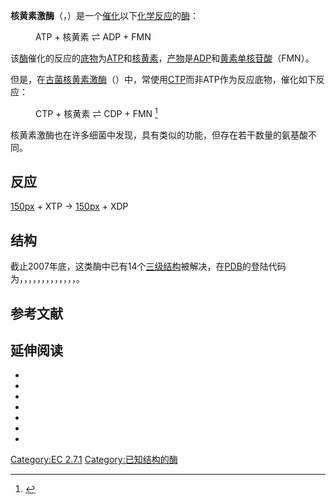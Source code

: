 {{enzyme
| Name = riboflavin kinase<br>核黄素激酶
| EC_number = 2.7.1.26
| CAS_number = 9032-82-0
| IUBMB_EC_number = 2/7/1/26
| GO_code = 0008531
| image = Riboflavkinase.png
| width = 
| caption =''[[Thermoplasma|Thermoplasma acidophilum]]''中的核黄素激酶晶体结构<ref name = "Bonanno_2010">{{PDB|3CTA}}; {{cite journal | author = Bonanno, J.B.,   Rutter, M.,   Bain, K.T.,   Mendoza, M.,   Romero, R.,   Smith, D.,   Wasserman, S.,   Sauder, J.M.,   Burley, S.K.,   Almo, S.C. | year = 2008 | title = Crystal structure of riboflavin kinase from Thermoplasma acidophilum }}</ref>
}}
{{Infobox protein family
| Symbol = Flavokinase
| Name = Riboflavin kinase<br>核黄素激酶
| image = PDB 1s4m EBI.jpg
| width = 
| caption = crystal structure of flavin binding to fad synthetase from thermotoga maritina
| Pfam = PF01687
| Pfam_clan =  
| InterPro = IPR015865
| SMART = 
| PROSITE = 
| MEROPS = 
| SCOP = 1mrz
| TCDB = 
| OPM family = 
| OPM protein = 
| CAZy = 
| CDD = 
}}
{{Pfam box |Symbol = Riboflavin_kinase |Name = Riboflavin kinase<br>核黄素激酶 |Pfam = PF01687 |InterPro = IPR015865 |PROSITE =  |PDB = {{PDB|1mrz}} {{PDB|1n05}} {{PDB|1n06}} {{PDB|1n07}} {{PDB|1n08}} {{PDB|1nb0}} {{PDB|1nb9}} {{PDB|1p4m}} {{PDB|1q9s}} {{PDB|1s4m}} }}
'''核黄素激酶'''（{{lang-en|riboflavin kinase}}，{{EC number|2.7.1.26}}）是一个[[催化|催化]]以下[[化学反应|化学反应]]的[[酶|酶]]：

:ATP + 核黄素 <math>\rightleftharpoons</math> ADP + FMN

该[[酶|酶]]催化的反应的[[酶底物_(生物学)|底物]]为[[三磷酸腺苷|ATP]]和[[核黄素|核黄素]]，[[产物_(化学)|产物]]是[[二磷酸腺苷|ADP]]和[[黄素单核苷酸|黄素单核苷酸]]（FMN）。

但是，在[[CTP依赖核黄素激酶|古菌核黄素激酶]]（{{EC number|2.7.1.161}}）中，常使用[[CTP|CTP]]而非ATP作为反应底物，催化如下反应：

:CTP + 核黄素 <math>\rightleftharpoons</math> CDP + FMN <ref name="pmid18073108">{{cite journal | author = Ammelburg M, Hartmann MD, Djuranovic S, Alva V, Koretke KK, Martin J, Sauer G, Truffault V, Zeth K, Lupas AN, Coles M | year = 2007 | title = A CTP-Dependent Archaeal Riboflavin Kinase Forms a Bridge in the Evolution of Cradle-Loop Barrels | journal = Structure. | volume = 12 | pages = 1577–90 | pmid = 18073108 | issue = 12 | doi = 10.1016/j.str.2007.09.027 | url = http://www.uniprot.org/uniprot/Q9HJA6 | access-date = 2014-01-30 | archive-date = 2016-12-27 | archive-url = https://web.archive.org/web/20161227134852/http://www.uniprot.org/uniprot/Q9HJA6/ | dead-url = no }}</ref>

核黄素激酶也在许多细菌中发现，具有类似的功能，但存在若干数量的氨基酸不同。
== 反应 ==
[[file:Riboflavin2.svg|150px]] + XTP →
[[file:Riboflavin-5'-phosphat.svg|150px]] + XDP

== 结构 ==
截止2007年底，这类酶中已有14个[[三级结构|三级结构]]被解决，在[[PDB|PDB]]的登陆代码为{{PDB link|1N05}}，{{PDB link|1N06}}，{{PDB link|1N07}}，{{PDB link|1N08}}，{{PDB link|1NB0}}，{{PDB link|1NB9}}，{{PDB link|1P4M}}，{{PDB link|1Q9S}}，{{PDB link|2P3M}}，{{PDB link|2VBS}}，{{PDB link|2VBT}}，{{PDB link|3CTA}}，{{PDB link|2VBU}}，{{PDB link|2VBV}}。

==参考文献==
{{reflist|2}}

==延伸阅读==
{{refbegin|2}}
* {{cite journal | author = CHASSY BM, ARSENIS C, MCCORMICK DB | year = 1965 | title = THE EFFECT OF THE LENGTH OF THE SIDE CHAIN OF FLAVINS ON REACTIVITY WITH FLAVOKINASE | journal = J. Biol. Chem.  | volume = 240 | pages = 1338–40  | pmid = 14284745 }}
* {{cite journal | author = GIRI KV, KRISHNASWAMY PR, RAO NA | year = 1958 | title = Studies on plant flavokinase | url = https://archive.org/details/sim_biochemical-journal_1958-09_70_1/page/66 | journal = Biochem. J.  | volume = 70 | pages = 66–71  | pmid = 13584303 | issue = 1 | pmc = 1196627 }}
* {{cite journal | author = KEARNEY EB | year = 1952 | title = The interaction of yeast flavokinase with riboflavin analogues | journal = J. Biol. Chem.  | volume = 194 | pages = 747–54  | pmid = 14927668 | issue = 2 }}
* {{cite journal | author = McCormick DB and Butler RC | year = 1962 | title = Substrate specificity of liver flavokinase | journal = Biochim. Biophys. Acta  | volume = 65 | pages = 326–332 | doi = 10.1016/0006-3002(62)91051-X | issue = 2 }}
* {{cite journal | author = Sandoval FJ, Roje S | year = 2005 | title = An FMN hydrolase is fused to a riboflavin kinase homolog in plants | journal = J. Biol. Chem.  | volume = 280 | pages = 38337–45  | pmid = 16183635 | doi = 10.1074/jbc.M500350200 | issue = 46 }}
* {{cite journal | author = Solovieva IM, Tarasov KV, Perumov DA | date = Mosc | title = Main physicochemical features of monofunctional flavokinase from Bacillus subtilis | journal = B | volume = Biochemistry. | pages = 177–81  | pmid = 12693963 | issue = 2 }}
* {{cite journal | author = Solovieva IM, Kreneva RA, Leak DJ, Perumov DA | date =  Pt 1 | title = The ribR gene encodes a monofunctional riboflavin kinase which is involved in regulation of the Bacillus subtilis riboflavin operon | journal = Microbiology.  | volume = 145 | pages = 67–73  | pmid = 10206712 | doi = 10.1099/13500872-145-1-67 }}
{{refend}}

{{维生素类、辅酶类与辅因子类代谢}}
{{激酶类}}
{{InterPro content|IPR015865}}

[[Category:EC_2.7.1|Category:EC 2.7.1]]
[[Category:已知结构的酶|Category:已知结构的酶]]